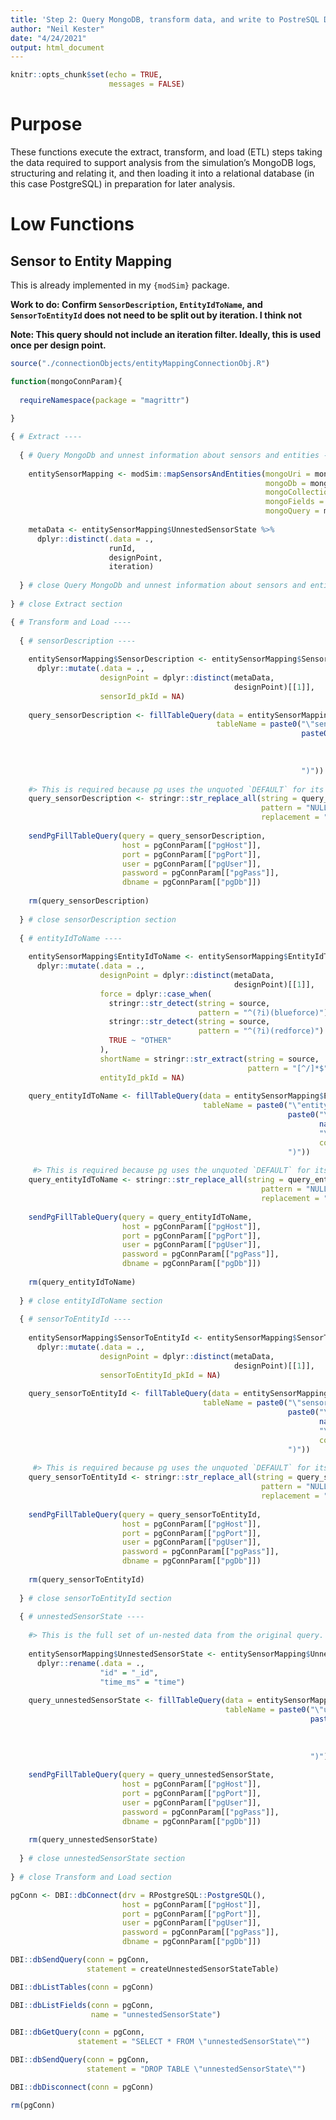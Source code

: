 ```yaml
---
title: 'Step 2: Query MongoDB, transform data, and write to PostreSQL DB'
author: "Neil Kester"
date: "4/24/2021"
output: html_document
---
```


```r
knitr::opts_chunk$set(echo = TRUE,
                      messages = FALSE)
```

# Purpose

These functions execute the extract, transform, and load (ETL) steps taking the data required to support analysis from the simulation's MongoDB logs, structuring and relating it, and then loading it into a relational database (in this case PostgreSQL) in preparation for later analysis.  

# Low Functions  

## Sensor to Entity Mapping  

This is already implemented in my `{modSim}` package.

**Work to do: Confirm `SensorDescription`, `EntityIdToName`, and `SensorToEntityId` does not need to be split out by iteration. I think not**

**__Note__: This query should not include an iteration filter. Ideally, this is used once per design point.**

```r

source("./connectionObjects/entityMappingConnectionObj.R")

function(mongoConnParam){
  
  requireNamespace(package = "magrittr")
  
}

{ # Extract ----
  
  { # Query MongoDb and unnest information about sensors and entities ----
    
    entitySensorMapping <- modSim::mapSensorsAndEntities(mongoUri = mongoConnParam[["mongoUri"]],
                                                         mongoDb = mongoConnParam[["mongoDb"]],
                                                         mongoCollection = mongoConnParam[["collection"]],
                                                         mongoFields = mongoConnParam[["fields"]],
                                                         mongoQuery = mongoConnParam[["query"]])
    
    metaData <- entitySensorMapping$UnnestedSensorState %>%
      dplyr::distinct(.data = .,
                      runId,
                      designPoint,
                      iteration)
    
  } # close Query MongoDb and unnest information about sensors and entities section
  
} # close Extract section

{ # Transform and Load ----
  
  { # sensorDescription ----
    
    entitySensorMapping$SensorDescription <- entitySensorMapping$SensorDescription %>%
      dplyr::mutate(.data = .,
                    designPoint = dplyr::distinct(metaData,
                                                  designPoint)[[1]],
                    sensorId_pkId = NA)
    
    query_sensorDescription <- fillTableQuery(data = entitySensorMapping$SensorDescription,
                                              tableName = paste0("\"sensorDescription\" (",
                                                                 paste0("\"",
                                                                        names(entitySensorMapping$SensorDescription),
                                                                        "\"",
                                                                        collapse = ","),
                                                                 ")"))
    
    #> This is required because pg uses the unquoted `DEFAULT` for its auto-incrementing columns.
    query_sensorDescription <- stringr::str_replace_all(string = query_sensorDescription,
                                                        pattern = "NULL",
                                                        replacement = "DEFAULT")
    
    sendPgFillTableQuery(query = query_sensorDescription,
                         host = pgConnParam[["pgHost"]],
                         port = pgConnParam[["pgPort"]],
                         user = pgConnParam[["pgUser"]],
                         password = pgConnParam[["pgPass"]],
                         dbname = pgConnParam[["pgDb"]])
    
    rm(query_sensorDescription)
    
  } # close sensorDescription section
  
  { # entityIdToName ----
    
    entitySensorMapping$EntityIdToName <- entitySensorMapping$EntityIdToName %>%
      dplyr::mutate(.data = .,
                    designPoint = dplyr::distinct(metaData,
                                                  designPoint)[[1]],
                    force = dplyr::case_when(
                      stringr::str_detect(string = source,
                                          pattern = "^(?i)(blueforce)") ~ "BLUEFORCE",
                      stringr::str_detect(string = source,
                                          pattern = "^(?i)(redforce)") ~ "REDFORCE",
                      TRUE ~ "OTHER"
                    ),
                    shortName = stringr::str_extract(string = source,
                                                     pattern = "[^/]*$"),
                    entityId_pkId = NA)
    
    query_entityIdToName <- fillTableQuery(data = entitySensorMapping$EntityIdToName,
                                           tableName = paste0("\"entityIdToName\" (",
                                                              paste0("\"",
                                                                     names(entitySensorMapping$EntityIdToName),
                                                                     "\"",
                                                                     collapse = ","),
                                                              ")"))
    
     #> This is required because pg uses the unquoted `DEFAULT` for its auto-incrementing columns.
    query_entityIdToName <- stringr::str_replace_all(string = query_entityIdToName,
                                                        pattern = "NULL",
                                                        replacement = "DEFAULT")
    
    sendPgFillTableQuery(query = query_entityIdToName,
                         host = pgConnParam[["pgHost"]],
                         port = pgConnParam[["pgPort"]],
                         user = pgConnParam[["pgUser"]],
                         password = pgConnParam[["pgPass"]],
                         dbname = pgConnParam[["pgDb"]])
    
    rm(query_entityIdToName)
    
  } # close entityIdToName section
  
  { # sensorToEntityId ---- 
    
    entitySensorMapping$SensorToEntityId <- entitySensorMapping$SensorToEntityId %>%
      dplyr::mutate(.data = .,
                    designPoint = dplyr::distinct(metaData,
                                                  designPoint)[[1]],
                    sensorToEntityId_pkId = NA)
    
    query_sensorToEntityId <- fillTableQuery(data = entitySensorMapping$SensorToEntityId,
                                           tableName = paste0("\"sensorToEntityId\" (",
                                                              paste0("\"",
                                                                     names(entitySensorMapping$SensorToEntityId),
                                                                     "\"",
                                                                     collapse = ","),
                                                              ")"))
    
     #> This is required because pg uses the unquoted `DEFAULT` for its auto-incrementing columns.
    query_sensorToEntityId <- stringr::str_replace_all(string = query_sensorToEntityId,
                                                        pattern = "NULL",
                                                        replacement = "DEFAULT")
    
    sendPgFillTableQuery(query = query_sensorToEntityId,
                         host = pgConnParam[["pgHost"]],
                         port = pgConnParam[["pgPort"]],
                         user = pgConnParam[["pgUser"]],
                         password = pgConnParam[["pgPass"]],
                         dbname = pgConnParam[["pgDb"]])
    
    rm(query_sensorToEntityId)
    
  } # close sensorToEntityId section
  
  { # unnestedSensorState ----
    
    #> This is the full set of un-nested data from the original query. While not truly "raw", this could be considered the original data set.
    
    entitySensorMapping$UnnestedSensorState <- entitySensorMapping$UnnestedSensorState %>%
      dplyr::rename(.data = .,
                    "id" = "_id",
                    "time_ms" = "time")
    
    query_unnestedSensorState <- fillTableQuery(data = entitySensorMapping$UnnestedSensorState,
                                                tableName = paste0("\"unnestedSensorState\" (",
                                                                   paste0("\"",
                                                                          names(entitySensorMapping$UnnestedSensorState),
                                                                          "\"",
                                                                          collapse = ","),
                                                                   ")"))
    
    sendPgFillTableQuery(query = query_unnestedSensorState,
                         host = pgConnParam[["pgHost"]],
                         port = pgConnParam[["pgPort"]],
                         user = pgConnParam[["pgUser"]],
                         password = pgConnParam[["pgPass"]],
                         dbname = pgConnParam[["pgDb"]])
    
    rm(query_unnestedSensorState)
    
  } # close unnestedSensorState section
  
} # close Transform and Load section

```

```r

pgConn <- DBI::dbConnect(drv = RPostgreSQL::PostgreSQL(),
                         host = pgConnParam[["pgHost"]],
                         port = pgConnParam[["pgPort"]],
                         user = pgConnParam[["pgUser"]],
                         password = pgConnParam[["pgPass"]],
                         dbname = pgConnParam[["pgDb"]])

DBI::dbSendQuery(conn = pgConn,
                 statement = createUnnestedSensorStateTable)

DBI::dbListTables(conn = pgConn)

DBI::dbListFields(conn = pgConn,
                  name = "unnestedSensorState")

DBI::dbGetQuery(conn = pgConn,
               statement = "SELECT * FROM \"unnestedSensorState\"")

DBI::dbSendQuery(conn = pgConn,
                 statement = "DROP TABLE \"unnestedSensorState\"")

DBI::dbDisconnect(conn = pgConn)

rm(pgConn)

```

